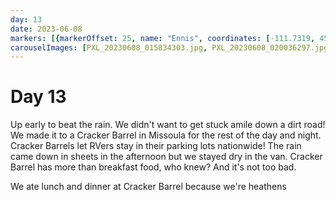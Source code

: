 ```yaml
---
day: 13
date: 2023-06-08
markers: [{markerOffset: 25, name: "Ennis", coordinates: [-111.7319, 45.3491]},{markerOffset: -15, name: "Missoula", coordinates: [-113.9940, 46.8721]}]
carouselImages: [PXL_20230608_015834303.jpg, PXL_20230608_020036297.jpg, PXL_20230608_020204109.jpg, PXL_20230608_020304823.jpg]
---
```

# Day 13

Up early to beat the rain. We didn't want to get stuck amile down a dirt road! We made it to a Cracker Barrel in Missoula for the rest of the day and night. Cracker Barrels let RVers stay in their parking lots nationwide! The rain came down in sheets in the afternoon but we stayed dry in the van. Cracker Barrel has more than breakfast food, who knew? And it's not too bad.

We ate lunch and dinner at Cracker Barrel because we're heathens
